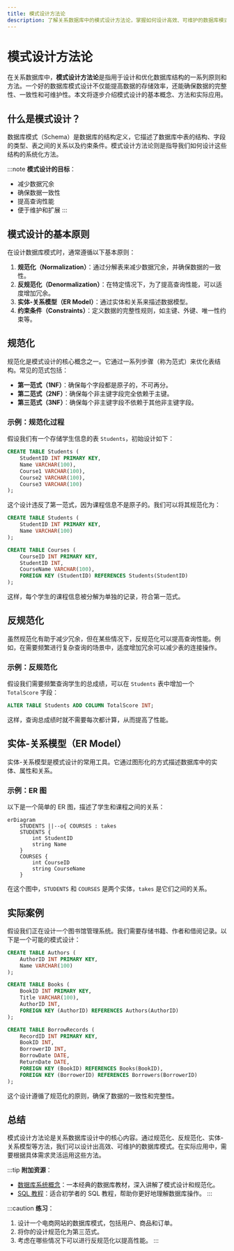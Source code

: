```yaml
---
title: 模式设计方法论
description: 了解关系数据库中的模式设计方法论，掌握如何设计高效、可维护的数据库模式。
---
```


# 模式设计方法论

在关系数据库中，**模式设计方法论**是指用于设计和优化数据库结构的一系列原则和方法。一个好的数据库模式设计不仅能提高数据的存储效率，还能确保数据的完整性、一致性和可维护性。本文将逐步介绍模式设计的基本概念、方法和实际应用。

## 什么是模式设计？

数据库模式（Schema）是数据库的结构定义，它描述了数据库中表的结构、字段的类型、表之间的关系以及约束条件。模式设计方法论则是指导我们如何设计这些结构的系统化方法。

:::note
**模式设计的目标**：
- 减少数据冗余
- 确保数据一致性
- 提高查询性能
- 便于维护和扩展
:::

## 模式设计的基本原则

在设计数据库模式时，通常遵循以下基本原则：

1. **规范化（Normalization）**：通过分解表来减少数据冗余，并确保数据的一致性。
2. **反规范化（Denormalization）**：在特定情况下，为了提高查询性能，可以适度增加冗余。
3. **实体-关系模型（ER Model）**：通过实体和关系来描述数据模型。
4. **约束条件（Constraints）**：定义数据的完整性规则，如主键、外键、唯一性约束等。

## 规范化

规范化是模式设计的核心概念之一。它通过一系列步骤（称为范式）来优化表结构。常见的范式包括：

- **第一范式（1NF）**：确保每个字段都是原子的，不可再分。
- **第二范式（2NF）**：确保每个非主键字段完全依赖于主键。
- **第三范式（3NF）**：确保每个非主键字段不依赖于其他非主键字段。

### 示例：规范化过程

假设我们有一个存储学生信息的表 `Students`，初始设计如下：

```sql
CREATE TABLE Students (
    StudentID INT PRIMARY KEY,
    Name VARCHAR(100),
    Course1 VARCHAR(100),
    Course2 VARCHAR(100),
    Course3 VARCHAR(100)
);
```

这个设计违反了第一范式，因为课程信息不是原子的。我们可以将其规范化为：

```sql
CREATE TABLE Students (
    StudentID INT PRIMARY KEY,
    Name VARCHAR(100)
);

CREATE TABLE Courses (
    CourseID INT PRIMARY KEY,
    StudentID INT,
    CourseName VARCHAR(100),
    FOREIGN KEY (StudentID) REFERENCES Students(StudentID)
);
```

这样，每个学生的课程信息被分解为单独的记录，符合第一范式。

## 反规范化

虽然规范化有助于减少冗余，但在某些情况下，反规范化可以提高查询性能。例如，在需要频繁进行复杂查询的场景中，适度增加冗余可以减少表的连接操作。

### 示例：反规范化

假设我们需要频繁查询学生的总成绩，可以在 `Students` 表中增加一个 `TotalScore` 字段：

```sql
ALTER TABLE Students ADD COLUMN TotalScore INT;
```

这样，查询总成绩时就不需要每次都计算，从而提高了性能。

## 实体-关系模型（ER Model）

实体-关系模型是模式设计的常用工具。它通过图形化的方式描述数据库中的实体、属性和关系。

### 示例：ER 图

以下是一个简单的 ER 图，描述了学生和课程之间的关系：

```mermaid
erDiagram
    STUDENTS ||--o{ COURSES : takes
    STUDENTS {
        int StudentID
        string Name
    }
    COURSES {
        int CourseID
        string CourseName
    }
```

在这个图中，`STUDENTS` 和 `COURSES` 是两个实体，`takes` 是它们之间的关系。

## 实际案例

假设我们正在设计一个图书馆管理系统。我们需要存储书籍、作者和借阅记录。以下是一个可能的模式设计：

```sql
CREATE TABLE Authors (
    AuthorID INT PRIMARY KEY,
    Name VARCHAR(100)
);

CREATE TABLE Books (
    BookID INT PRIMARY KEY,
    Title VARCHAR(100),
    AuthorID INT,
    FOREIGN KEY (AuthorID) REFERENCES Authors(AuthorID)
);

CREATE TABLE BorrowRecords (
    RecordID INT PRIMARY KEY,
    BookID INT,
    BorrowerID INT,
    BorrowDate DATE,
    ReturnDate DATE,
    FOREIGN KEY (BookID) REFERENCES Books(BookID),
    FOREIGN KEY (BorrowerID) REFERENCES Borrowers(BorrowerID)
);
```

这个设计遵循了规范化的原则，确保了数据的一致性和完整性。

## 总结

模式设计方法论是关系数据库设计中的核心内容。通过规范化、反规范化、实体-关系模型等方法，我们可以设计出高效、可维护的数据库模式。在实际应用中，需要根据具体需求灵活运用这些方法。

:::tip
**附加资源**：
- [数据库系统概念](https://www.db-book.com/)：一本经典的数据库教材，深入讲解了模式设计和规范化。
- [SQL 教程](https://www.w3schools.com/sql/)：适合初学者的 SQL 教程，帮助你更好地理解数据库操作。
:::

:::caution
**练习**：
1. 设计一个电商网站的数据库模式，包括用户、商品和订单。
2. 将你的设计规范化为第三范式。
3. 考虑在哪些情况下可以进行反规范化以提高性能。
:::